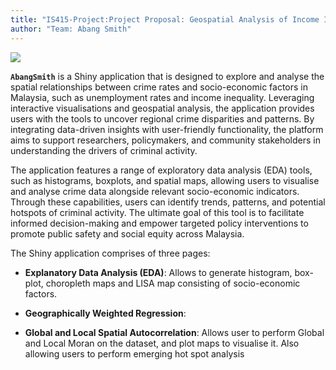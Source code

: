 ---
title: "IS415-Project:Project Proposal: Geospatial Analysis of Income Inequality and School Completion Rates in Malaysia"
author: "Team: Abang Smith"
---

![](images/clipboard-2312124942.png)

**`AbangSmith`** is a Shiny application that is designed to explore and analyse the spatial relationships between crime rates and socio-economic factors in Malaysia, such as unemployment rates and income inequality. Leveraging interactive visualisations and geospatial analysis, the application provides users with the tools to uncover regional crime disparities and patterns. By integrating data-driven insights with user-friendly functionality, the platform aims to support researchers, policymakers, and community stakeholders in understanding the drivers of criminal activity.

The application features a range of exploratory data analysis (EDA) tools, such as histograms, boxplots, and spatial maps, allowing users to visualise and analyse crime data alongside relevant socio-economic indicators. Through these capabilities, users can identify trends, patterns, and potential hotspots of criminal activity. The ultimate goal of this tool is to facilitate informed decision-making and empower targeted policy interventions to promote public safety and social equity across Malaysia.

The Shiny application comprises of three pages:

-   **Explanatory Data Analysis (EDA)**: Allows to generate histogram, box-plot, choropleth maps and LISA map consisting of socio-economic factors.

-   **Geographically Weighted Regression**:

-   **Global and Local Spatial Autocorrelation**: Allows user to perform Global and Local Moran on the dataset, and plot maps to visualise it. Also allowing users to perform emerging hot spot analysis
